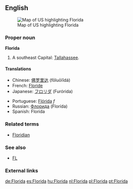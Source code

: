 ==English==
[[Image:Map of USA highlighting Florida.png|thumb|right|Map of US highlighting Florida]]

===Proper noun===
'''Florida'''

#A southeast {{USstate}} Capital: [[Tallahassee]].

====Translations====
{{top}}
*Chinese: [[佛罗里达]] (fōluōlĭdá)
*French: [[Floride]] {{f}}
*Japanese: [[フロリダ]] (Furórida)
{{mid}}
*Portuguese: [[Flórida]] ''f''
*Russian: [[Флорида]] (Florída) {{f}}
*Spanish: Florida {{f}}
{{bottom}}

===Related terms===
*[[Floridian]]

===See also===
*[[FL]]

===External links===
{{pedialite}}

[[de:Florida]]
[[es:Florida]]
[[hu:Florida]]
[[nl:Florida]]
[[pl:Florida]]
[[pt:Florida]]